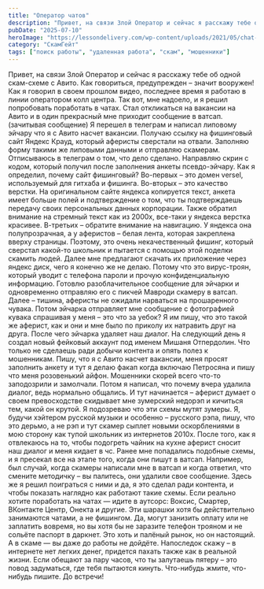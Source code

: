 ```yaml
---
title: "Оператор чатов"
description: "Привет, на связи Злой Оператор и сейчас я расскажу тебе об одной скам-схеме с Авито. Как говориться, предупрежден – значит вооружен!"
pubDate: "2025-07-10"
heroImage: "https://lessondelivery.com/wp-content/uploads/2021/05/chat-boty.jpg"
category: "СкамГейт"
tags: ["поиск работы", "удаленная работа", "скам", "мошенники"]
---
```


Привет, на связи Злой Оператор и сейчас я расскажу тебе об одной скам-схеме с Авито. Как говориться, предупрежден – значит вооружен!
Как я говорил в своем прошлом видео, последнее время я работаю в линии оператором колл центра. Так вот, мне надоело, и я решил попробовать поработать в чатах. Стал откликаться на вакансии на Авито и в один прекрасный мне приходит сообщение в ватсап. (зачитывая сообщение)
Я перешел в телеграм и написал липовому эйчару что я с Авито насчет вакансии. Получаю ссылку на фишинговый сайт Яндекс Крауд, который аферисты сверстали на отвали.
Заполняю форму такими же липовыми данными и отправляю скамерам. Отписываюсь в телеграм о том, что дело сделано. Направляю скрин с кодом, который получил после заполнения анкеты псевдо-эйчару.
Как я определил, почему сайт фишинговый? Во-первых – это домен versel, используемый для гитхаба и фишинга. Во-вторых – это качество верстки. На оригинальном сайте яндекса копируется текст, анкета имеет больше полей и подтверждение о том, что ты подтверждаешь передачу своих персональных данных корпорации. Также обратил внимание на стремный текст как из 2000х, все-таки у яндекса верстка красивее. В-третьих – обратите внимание на навигацию. У яндекса она полупрозрачная, а у аферистов – белая лента, которая закреплена вверху страницы. Поэтому, это очень некачественный фишинг, который сверстал какой-то школьник и пытается с помощью этой поделки скамить людей.
Далее мне предлагают скачать их приложение через яндекс диск, чего я конечно же не делаю. Потому что это вирус-троян, который уводит с телефона пароли и прочую конфиденциальную информацию.
Готовлю разоблачительное сообщение для эйчарки и одновременно отправляю его с пикчей Мавроди скамеру в ватсап. Далее – тишина, аферисты не ожидали нарваться на прошаренного чувака. Потом эйчарка отправляет мне сообщение с фотографией кувака спрашивая у меня – это что за уебок?
Я им пишу, что это такой же аферист, как и они и мне было по приколу их натравить друг на друга. После чего эйчарка удаляет наш диалог.
На следующий день я создал новый фейковый аккаунт под именем Мишаня Отпердолин. Что только не сделаешь ради добычи контента и опять полез к мошенникам. Пишу, что я с Авито насчет вакансии, меня просят заполнить анкету и тут я делаю факап когда включаю Петросяна и пишу что меня розовенький айфон. Мошенники скорей всего что-то заподозрили и замолчали.
Потом я написал, что почему вчера удалила диалог, ведь нормально общались. И тут начинается – аферист думает о своем превосходстве скидывает мне зумерский недорэп и кичиться тем, какой он крутой. Я подозреваю что эти схемы мутят зумеры.
Я, будучи хэйтером русской музыки и особенно – русского рэпа, пишу, что это дерьмо, а не рэп и тут скамер сыплет новыми оскорблениями в мою сторону как тупой школьник из интернетов 2010х. После того, как я отвлекаюсь на то, чтобы подогреть чайник на кухне аферист сносит наш диалог и меня кидает в чс.
Ранее мне попадались подобные схемы, и я пресекал все на этапе того, когда они пишут в ватсап. Например, был случай, когда скамеры написали мне в ватсап и когда ответил, что смените методичку – вы палитесь, они удалили свое сообщение. Здесь же я решил поиграться с ними и да, я это сделал ради контента, и чтобы показать наглядно как работают такие схемы.
Если реально хотите поработать на чатах — идите в аутсорс: Воксис, Смартер, ВКонтакте Центр, Онекта и другие. Эти шарашки хотя бы действительно занимаются чатами, а не фишингом. Да, могут занизить оплату или не заплатить вовремя, но вы хотя бы не заразите телефон трояном и не сольёте паспорт в даркнет. Это хоть и палёный рынок, но он настоящий. А в скаме — вы даже до работы не дойдёте.
Напоследок скажу – в интернете нет легких денег, придется пахать также как в реальной жизни. Если обещают за пару часов, что ты залутаешь пятеру – это повод задуматься, где тебя пытаются кинуть.
Что-нибудь жмите, что-нибудь пишите. До встречи!
